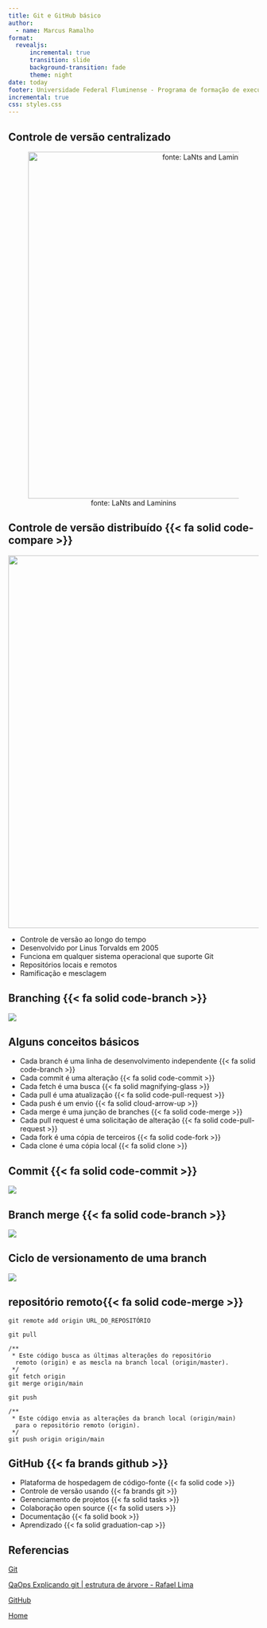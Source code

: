 ```yaml
---
title: Git e GitHub básico
author:
  - name: Marcus Ramalho
format:
  revealjs:
      incremental: true
      transition: slide
      background-transition: fade
      theme: night
date: today
footer: Universidade Federal Fluminense - Programa de formação de executivos - Ciência de dados
incremental: true
css: styles.css
---
```


## Controle de versão centralizado

<center>

![fonte: LaNts and Laminins](images/paste-3.png){width="696"}

</center>

## Controle de versão distribuído {{< fa solid code-compare >}}

::: {layout-ncol="2"}
![](images/paste-2.png){width="748"}
:::

-   Controle de versão ao longo do tempo
-   Desenvolvido por Linus Torvalds em 2005
-   Funciona em qualquer sistema operacional que suporte Git
-   Repositórios locais e remotos
-   Ramificação e mesclagem

## Branching {{< fa solid code-branch >}}

![](images/paste-1.png)

## Alguns conceitos básicos

-   Cada branch é uma linha de desenvolvimento independente {{< fa solid code-branch >}}
-   Cada commit é uma alteração {{< fa solid code-commit >}}
-   Cada fetch é uma busca {{< fa solid magnifying-glass >}}
-   Cada pull é uma atualização {{< fa solid code-pull-request >}}
-   Cada push é um envio {{< fa solid cloud-arrow-up >}}
-   Cada merge é uma junção de branches {{< fa solid code-merge >}}
-   Cada pull request é uma solicitação de alteração {{< fa solid code-pull-request >}}
-   Cada fork é uma cópia de terceiros {{< fa solid code-fork >}}
-   Cada clone é uma cópia local {{< fa solid clone >}}

## Commit {{< fa solid code-commit >}}

![](images/paste-4.png){fig-align="center"}

## Branch merge {{< fa solid code-branch >}}

![](images/paste-5.png){fig-align="center"}

## Ciclo de versionamento de uma branch

![](images/paste-6.png){fig-align="center"}

## repositório remoto{{< fa solid code-merge >}}

`git remote add origin URL_DO_REPOSITÓRIO`

`git pull`

```git
/**
 * Este código busca as últimas alterações do repositório
  remoto (origin) e as mescla na branch local (origin/master).
 */
git fetch origin 
git merge origin/main

```

`git push`

```git
/**
 * Este código envia as alterações da branch local (origin/main)
  para o repositório remoto (origin).
 */
git push origin origin/main
```

## GitHub {{< fa brands github >}}

-   Plataforma de hospedagem de código-fonte {{< fa solid code >}}
-   Controle de versão usando {{< fa brands git >}}
-   Gerenciamento de projetos {{< fa solid tasks >}}
-   Colaboração open source {{< fa solid users >}}
-   Documentação {{< fa solid book >}}
-   Aprendizado {{< fa solid graduation-cap >}}
  

## Referencias

[Git](https://git-scm.com/)

[QaOps Explicando git | estrutura de árvore - Rafael Lima](https://pt.slideshare.net/slideshow/qaops-235433972/235433972)

[GitHub](https://github.com/)

<a href="/" class="btn btn-primary">Home</a>